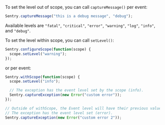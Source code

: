 To set the level out of scope, you can call `captureMessage()` per event:

```javascript
Sentry.captureMessage("this is a debug message", "debug");
```

Available levels are `"fatal"`, `"critical"`, `"error"`, `"warning"`, `"log"`, `"info"`, and `"debug"`.

To set the level within scope, you can call `setLevel()`:

```javascript
Sentry.configureScope(function(scope) {
  scope.setLevel("warning");
});
```

or per event:

```javascript
Sentry.withScope(function(scope) {
  scope.setLevel("info");

  // The exception has the event level set by the scope (info).
  Sentry.captureException(new Error("custom error"));
});

// Outside of withScope, the Event level will have their previous value restored.
// The exception has the event level set (error).
Sentry.captureException(new Error("custom error 2"));
```
